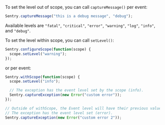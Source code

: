 To set the level out of scope, you can call `captureMessage()` per event:

```javascript
Sentry.captureMessage("this is a debug message", "debug");
```

Available levels are `"fatal"`, `"critical"`, `"error"`, `"warning"`, `"log"`, `"info"`, and `"debug"`.

To set the level within scope, you can call `setLevel()`:

```javascript
Sentry.configureScope(function(scope) {
  scope.setLevel("warning");
});
```

or per event:

```javascript
Sentry.withScope(function(scope) {
  scope.setLevel("info");

  // The exception has the event level set by the scope (info).
  Sentry.captureException(new Error("custom error"));
});

// Outside of withScope, the Event level will have their previous value restored.
// The exception has the event level set (error).
Sentry.captureException(new Error("custom error 2"));
```
